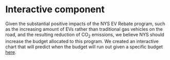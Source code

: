 # Interactive component

Given the substantial positive impacts of the NYS EV Rebate program, such as the increasing amount of EVs rather than traditional gas vehicles on the road, and the resulting reduction of CO$_2$ emissions, we believe NYS should increase the budget allocated to this program. We created an interactive chart that will predict when the budget will run out given a specific budget [here](https://vizhub.com/melrbischoff/84c589ec973a41ea911a11ab2bf45bb7).